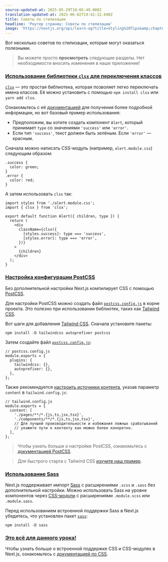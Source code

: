 ```yaml
---
source-updated-at: 2025-05-29T18:05:49.000Z
translation-updated-at: 2025-06-02T19:42:32.690Z
title: Советы по стилизации
headline: 'Роутер страниц: Советы по стилизации'
image: 'https://nextjs.org/api/learn-og?title=Styling%20Tips&amp;chapter=18'
---
```


Вот несколько советов по стилизации, которые могут оказаться полезными.

> Вы можете просто **просмотреть** следующие разделы. Нет необходимости вносить изменения в наше приложение!

### [Использование библиотеки `clsx` для переключения классов](#using-clsx-library-to-toggle-classes)

[`clsx`](https://www.npmjs.com/package/clsx) — это простая библиотека, которая позволяет легко переключать имена классов. Её можно установить с помощью `npm install clsx` или `yarn add clsx`.

Ознакомьтесь с её [документацией](https://github.com/lukeed/clsx) для получения более подробной информации, но вот базовый пример использования:

*   Предположим, вы хотите создать компонент `Alert`, который принимает `type` со значениями `'success'` или `'error'`.
*   Если тип `'success'`, текст должен быть зелёным. Если `'error'` — красным.

Сначала можно написать CSS-модуль (например, `alert.module.css`) следующим образом:

```
.success {
  color: green;
}
.error {
  color: red;
}
```

А затем использовать `clsx` так:

```
import styles from './alert.module.css';
import { clsx } from 'clsx';
 
export default function Alert({ children, type }) {
  return (
    <div
      className={clsx({
        [styles.success]: type === 'success',
        [styles.error]: type === 'error',
      })}
    >
      {children}
    </div>
  );
}
```

### [Настройка конфигурации PostCSS](#customizing-postcss-config)

Без дополнительной настройки Next.js компилирует CSS с помощью [PostCSS](https://postcss.org/).

Для настройки PostCSS можно создать файл [`postcss.config.js`](/docs/advanced-features/customizing-postcss-config#customizing-plugins) в корне проекта. Это полезно при использовании библиотек, таких как [Tailwind CSS](https://tailwindcss.com/).

Вот шаги для добавления [Tailwind CSS](https://tailwindcss.com/). Сначала установите пакеты:

```
npm install -D tailwindcss autoprefixer postcss
```

Затем создайте файл [`postcss.config.js`](/docs/advanced-features/customizing-postcss-config#customizing-plugins):

```
// postcss.config.js
module.exports = {
  plugins: {
    tailwindcss: {},
    autoprefixer: {},
  },
};
```

Также рекомендуется [настроить источники контента](https://tailwindcss.com/docs/content-configuration), указав параметр `content` в `tailwind.config.js`:

```
// tailwind.config.js
module.exports = {
  content: [
    './pages/**/*.{js,ts,jsx,tsx}',
    './components/**/*.{js,ts,jsx,tsx}',
    // Для лучшей производительности и избежания ложных срабатываний
    // укажите пути к контенту как можно более конкретно.
  ],
};
```

> Чтобы узнать больше о настройке PostCSS, ознакомьтесь с [документацией PostCSS](/docs/advanced-features/customizing-postcss-config).

> Для быстрого старта с Tailwind CSS [изучите наш пример](https://github.com/vercel/next.js/tree/canary/examples/with-tailwindcss).

### [Использование Sass](#using-sass)

Next.js поддерживает импорт [Sass](/docs/basic-features/built-in-css-support#sass-support) с расширениями `.scss` и `.sass` без дополнительной настройки. Можно использовать Sass на уровне компонентов через [CSS-модули](/docs/basic-features/built-in-css-support#adding-component-level-css) с расширениями `.module.scss` или `.module.sass`.

Перед использованием встроенной поддержки Sass в Next.js убедитесь, что установлен пакет [`sass`](https://github.com/sass/sass):

```
npm install -D sass
```

### [Это всё для данного урока!](#thats-it-for-this-lesson)

Чтобы узнать больше о встроенной поддержке CSS и CSS-модулях в Next.js, ознакомьтесь с [документацией по CSS](/docs/basic-features/built-in-css-support).